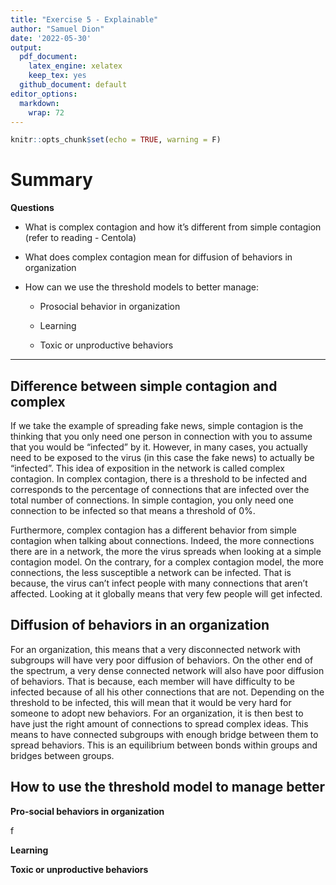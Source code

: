 ```yaml
---
title: "Exercise 5 - Explainable"
author: "Samuel Dion"
date: '2022-05-30'
output: 
  pdf_document: 
    latex_engine: xelatex
    keep_tex: yes
  github_document: default
editor_options: 
  markdown: 
    wrap: 72
---
```


```r
knitr::opts_chunk$set(echo = TRUE, warning = F)

```

# Summary

**Questions**

-   What is complex contagion and how it's different from simple
    contagion (refer to reading - Centola)

-   What does complex contagion mean for diffusion of behaviors in
    organization

-   How can we use the threshold models to better manage:

    -   Prosocial behavior in organization

    -   Learning

    -   Toxic or unproductive behaviors

------------------------------------------------------------------------

## **Difference between simple contagion and complex**

If we take the example of spreading fake news, simple contagion is the
thinking that you only need one person in connection with you to assume
that you would be "infected" by it. However, in many cases, you actually
need to be exposed to the virus (in this case the fake news) to actually
be "infected". This idea of exposition in the network is called complex
contagion. In complex contagion, there is a threshold to be infected and
corresponds to the percentage of connections that are infected over the
total number of connections. In simple contagion, you only need one
connection to be infected so that means a threshold of 0%.

Furthermore, complex contagion has a different behavior from simple
contagion when talking about connections. Indeed, the more connections
there are in a network, the more the virus spreads when looking at a
simple contagion model. On the contrary, for a complex contagion model,
the more connections, the less susceptible a network can be infected.
That is because, the virus can't infect people with many connections
that aren't affected. Looking at it globally means that very few people
will get infected.

## Diffusion of behaviors in an organization

For an organization, this means that a very disconnected network with
subgroups will have very poor diffusion of behaviors. On the other end
of the spectrum, a very dense connected network will also have poor
diffusion of behaviors. That is because, each member will have
difficulty to be infected because of all his other connections that are
not. Depending on the threshold to be infected, this will mean that it
would be very hard for someone to adopt new behaviors. For an
organization, it is then best to have just the right amount of
connections to spread complex ideas. This means to have connected
subgroups with enough bridge between them to spread behaviors. This is
an equilibrium between bonds within groups and bridges between groups.

## How to use the threshold model to manage better

**Pro-social behaviors in organization**

f

**Learning**

**Toxic or unproductive behaviors**
